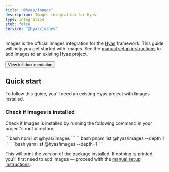 ```yaml
---
title: "@hyas/images"
description: Images integration for Hyas
type: integration
stub: false
service: "@hyas/images"
---
```


Images is the official images integration for the [Hyas](https://gethyas.com/) framework. This guide will help you get started with Images. See the [manual setup instructions](https://images.gethyas.com/docs/start-here/manual-setup/) to add Images to an existing Hyas project.

<div style="display: flex; flex-wrap: wrap; gap: 0.5rem;">
  <Button href="https://images.gethyas.com/">View full documentation</Button>
</div>

## Quick start

To follow this guide, you'll need an existing Hyas project with Images installed.

### Check if Images is installed

Check if Images is installed by running the following command in your project's root directory:

<Tabs>
  <TabItem label="npm">
```bash
npm list @hyas/images
```
  </TabItem>
  <TabItem label="pnpm">
```bash
pnpm list @hyas/images --depth 1
```
  </TabItem>
  <TabItem label="Yarn">
```bash
yarn list @hyas/images --depth=1
```
  </TabItem>
</Tabs>

This will print the version of the package installed. If nothing is printed, you'll first need to add Images — proceed with the [manual setup instructions](https://images.gethyas.com/docs/start-here/manual-setup/).

